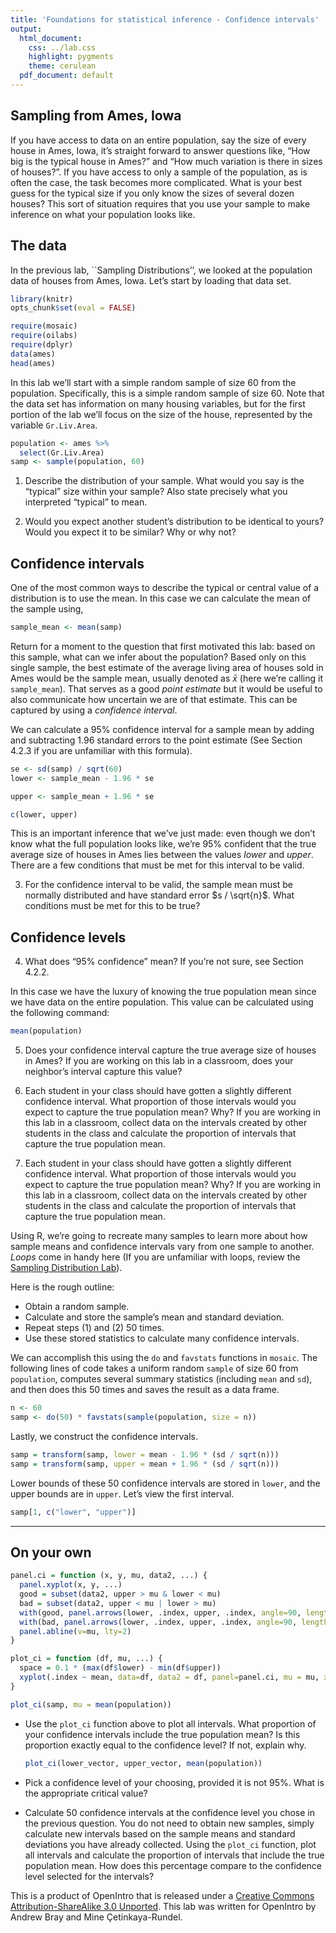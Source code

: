 ```yaml
---
title: 'Foundations for statistical inference - Confidence intervals'
output:
  html_document:
    css: ../lab.css
    highlight: pygments
    theme: cerulean
  pdf_document: default
---
```


## Sampling from Ames, Iowa

If you have access to data on an entire population, say the size of every 
house in Ames, Iowa, it's straight forward to answer questions like, "How big 
is the typical house in Ames?" and "How much variation is there in sizes of 
houses?". If you have access to only a sample of the population, as is often 
the case, the task becomes more complicated. What is your best guess for the 
typical size if you only know the sizes of several dozen houses? This sort of 
situation requires that you use your sample to make inference on what your 
population looks like.

## The data

In the previous lab, ``Sampling Distributions'', we looked at the population data
of houses from Ames, Iowa. Let's start by loading that data set.

```r
library(knitr)
opts_chunk$set(eval = FALSE)
```

```r
require(mosaic)
require(oilabs)
require(dplyr)
data(ames)
head(ames)
```

In this lab we'll start with a simple random sample of size 60 from the 
population. Specifically, this is a simple random sample of size 60. Note that 
the data set has information on many housing variables, but for the first 
portion of the lab we'll focus on the size of the house, represented by the 
variable `Gr.Liv.Area`.

```r
population <- ames %>% 
  select(Gr.Liv.Area)
samp <- sample(population, 60)
```

1.  Describe the distribution of your sample. What would you say is the 
"typical" size within your sample? Also state precisely what you interpreted 
"typical" to mean.

2.  Would you expect another student's distribution to be identical to yours? 
Would you expect it to be similar? Why or why not?

## Confidence intervals

One of the most common ways to describe the typical or central value of a 
distribution is to use the mean. In this case we can calculate the mean of the 
sample using,

```r
sample_mean <- mean(samp)
```

Return for a moment to the question that first motivated this lab: based on 
this sample, what can we infer about the population? Based only on this single 
sample, the best estimate of the average living area of houses sold in Ames 
would be the sample mean, usually denoted as $\bar{x}$ (here we're calling it 
`sample_mean`). That serves as a good *point estimate* but it would be useful 
to also communicate how uncertain we are of that estimate. This can be 
captured by using a *confidence interval*.

We can calculate a 95% confidence interval for a sample mean by adding and 
subtracting 1.96 standard errors to the point estimate (See Section 4.2.3 if 
you are unfamiliar with this formula).

```r
se <- sd(samp) / sqrt(60)
lower <- sample_mean - 1.96 * se

upper <- sample_mean + 1.96 * se

c(lower, upper)
```

This is an important inference that we've just made: even though we don't know 
what the full population looks like, we're 95% confident that the true 
average size of houses in Ames lies between the values *lower* and *upper*. 
There are a few conditions that must be met for this interval to be valid.

3.  For the confidence interval to be valid, the sample mean must be normally 
distributed and have standard error $s / \sqrt{n}$. What conditions must be 
met for this to be true?

## Confidence levels

4.  What does "95% confidence" mean? If you're not sure, see Section 4.2.2.

In this case we have the luxury of knowing the true population mean since we 
have data on the entire population. This value can be calculated using the 
following command:

```r
mean(population)
```

5.  Does your confidence interval capture the true average size of houses in 
Ames? If you are working on this lab in a classroom, does your neighbor's 
interval capture this value? 

1. Each student in your class should have gotten a slightly different confidence interval. What proportion of those intervals would you expect to capture the true population mean? Why? If you are working in this lab in a classroom, collect data on the intervals created by other students in the class and calculate the proportion of intervals that capture the true population mean.
6.  Each student in your class should have gotten a slightly different 
confidence interval. What proportion of those intervals would you expect to 
capture the true population mean? Why? If you are working in this lab in a 
classroom, collect data on the intervals created by other students in the 
class and calculate the proportion of intervals that capture the true 
population mean.

Using R, we're going to recreate many samples to learn more about how sample 
means and confidence intervals vary from one sample to another. *Loops* come 
in handy here (If you are unfamiliar with loops, review the [Sampling Distribution Lab](http://htmlpreview.github.io/?https://github.com/andrewpbray/oiLabs-dplyr-ggplot/blob/master/sampling_distributions/sampling_distributions.html)).

Here is the rough outline:

-   Obtain a random sample.
-   Calculate and store the sample's mean and standard deviation.
-   Repeat steps (1) and (2) 50 times.
-   Use these stored statistics to calculate many confidence intervals.

We can accomplish this using the `do` and `favstats` functions in `mosaic`. The following lines of code takes a uniform random `sample` of size 60 from `population`, computes several summary statistics (including `mean` and `sd`), and then does this 50 times and saves the result as a data frame. 

```r
n <- 60
samp <- do(50) * favstats(sample(population, size = n))
```

Lastly, we construct the confidence intervals.

```r
samp = transform(samp, lower = mean - 1.96 * (sd / sqrt(n)))
samp = transform(samp, upper = mean + 1.96 * (sd / sqrt(n)))
```

Lower bounds of these 50 confidence intervals are stored in `lower`, and the 
upper bounds are in `upper`. Let's view the first interval.

```r
samp[1, c("lower", "upper")]
```

* * *

## On your own


```r
panel.ci = function (x, y, mu, data2, ...) {
  panel.xyplot(x, y, ...)
  good = subset(data2, upper > mu & lower < mu)
  bad = subset(data2, upper < mu | lower > mu)
  with(good, panel.arrows(lower, .index, upper, .index, angle=90, length = 0.05, ends="both"))
  with(bad, panel.arrows(lower, .index, upper, .index, angle=90, length = 0.05, ends="both", col="red", lwd=3))
  panel.abline(v=mu, lty=2)
}

plot_ci = function (df, mu, ...) {  
  space = 0.1 * (max(df$lower) - min(df$upper))
  xyplot(.index ~ mean, data=df, data2 = df, panel=panel.ci, mu = mu, xlim = c(min(df$lower) - space, max(df$upper) + space), ylab = NULL)
}

plot_ci(samp, mu = mean(population))
```


-   Use the `plot_ci` function above to 
    plot all intervals. What proportion of your confidence intervals include 
    the true population mean? Is this proportion exactly equal to the 
    confidence level? If not, explain why.


    ```r
    plot_ci(lower_vector, upper_vector, mean(population))
    ```

-   Pick a confidence level of your choosing, provided it is not 95%. What is 
    the appropriate critical value?
-   Calculate 50 confidence intervals at the confidence level you chose in the 
    previous question. You do not need to obtain new samples, simply calculate 
    new intervals based on the sample means and standard deviations you have 
    already collected. Using the `plot_ci` function, plot all intervals and 
    calculate the proportion of intervals that include the true population 
    mean. How does this percentage compare to the confidence level selected for
    the intervals?

<div id="license">
This is a product of OpenIntro that is released under a [Creative Commons 
Attribution-ShareAlike 3.0 Unported](http://creativecommons.org/licenses/by-sa/3.0).
This lab was written for OpenIntro by Andrew Bray and Mine &Ccedil;etinkaya-Rundel.
</div>